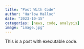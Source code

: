 ```yaml
---
title: "Post With Code"
author: "Harlow Malloc"
date: "2023-10-15"
categories: [news, code, analysis]
image: "image.jpg"
---
```


This is a post with executable code.

